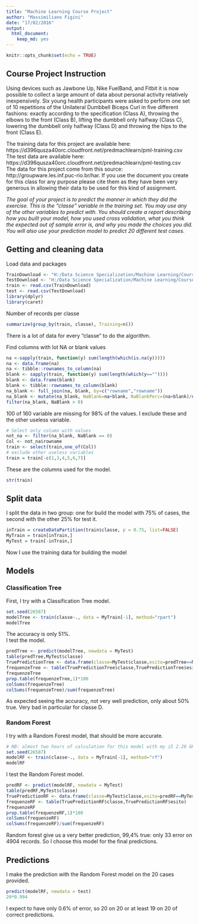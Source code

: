 ---
title: "Machine Learning Course Project"
author: "Massimiliano Figini"
date: "17/02/2016"
output: 
  html_document: 
    keep_md: yes
---

```{r setup, include=FALSE}
knitr::opts_chunk$set(echo = TRUE)
```

## Course Project Instruction

Using devices such as Jawbone Up, Nike FuelBand, and Fitbit it is now possible to collect a large amount of data about personal activity relatively inexpensively.
Six young health participants were asked to perform one set of 10 repetitions of the Unilateral Dumbbell Biceps Curl in five different fashions: exactly according to the specification (Class A), throwing the elbows to the front (Class B), lifting the dumbbell only halfway (Class C), lowering the dumbbell only halfway (Class D) and throwing the hips to the front (Class E).

The training data for this project are available here:  
https://d396qusza40orc.cloudfront.net/predmachlearn/pml-training.csv  
The test data are available here:  
https://d396qusza40orc.cloudfront.net/predmachlearn/pml-testing.csv  
The data for this project come from this source:   http://groupware.les.inf.puc-rio.br/har. If you use the document you create for this class for any purpose please cite them as they have been very generous in allowing their data to be used for this kind of assignment.  

*The goal of your project is to predict the manner in which they did the exercise. This is the "classe" variable in the training set. You may use any of the other variables to predict with. You should create a report describing how you built your model, how you used cross validation, what you think the expected out of sample error is, and why you made the choices you did. You will also use your prediction model to predict 20 different test cases.*


## Getting and cleaning data

Load data and packages

```{r getting, message=FALSE, warning=FALSE}
TrainDownload <- "H:/Data Science Specialization/Machine Learning/Course Project/pml-training.csv"
TestDownload <- "H:/Data Science Specialization/Machine Learning/Course Project/pml-testing.csv"
train <- read.csv(TrainDownload)
test <- read.csv(TestDownload)
library(dplyr)
library(caret)
```

Number of records per classe

```{r exploring, message=FALSE, warning=FALSE}
summarize(group_by(train, classe), Training=n())
```

There is a lot of data for every "classe" to do the algorithm.  
  
Find columns with lot NA or blank values

```{r finding, message=FALSE, warning=FALSE}
na <-sapply(train, function(y) sum(length(which(is.na(y)))))
na <- data.frame(na)
na <- tibble::rownames_to_column(na)
blank <- sapply(train, function(y) sum(length(which(y==""))))
blank <- data.frame(blank)
blank <- tibble::rownames_to_column(blank)
na_blank <- full_join(na, blank, by=c("rowname","rowname"))
na_blank <- mutate(na_blank, NaBlank=na+blank, NaBlankPerc=(na+blank)/nrow(train)*100)
filter(na_blank, NaBlank > 0)
```

100 of 160 variable are missing for 98% of the values. I exclude these and the other useless variable.

```{r cleaning, message=FALSE, warning=FALSE}
# Select only column with values
not_na <- filter(na_blank, NaBlank == 0)
Col <- not_na$rowname
train <- select(train,one_of(Col))
# exclude other useless variables
train = train[-c(1,3,4,5,6,7)]
```

These are the columns used for the model.

```{r finalData, message=FALSE, warning=FALSE}
str(train)
```


## Split data

I split the data in two group: one for build the model with 75% of cases, the second with the other 25% for test it.

```{r training, message=FALSE, warning=FALSE}
inTrain = createDataPartition(train$classe, p = 0.75, list=FALSE)
MyTrain = train[inTrain,]
MyTest = train[-inTrain,]
```

Now I use the training data for building the model


## Models

### Classification Tree

First, I try with a Classification Tree model.

```{r modelTree, message=FALSE, warning=FALSE}
set.seed(26587)
modelTree <- train(classe~., data = MyTrain[-1], method="rpart")
modelTree
```

The accuracy is only 51%.  
I test the model.  

```{r predictionTree, message=FALSE, warning=FALSE}
predTree <- predict(modelTree, newdata = MyTest)
table(predTree,MyTest$classe)
TruePredictionTree <- data.frame(classe=MyTest$classe,esito=predTree==MyTest$classe)
frequenzeTree <- table(TruePredictionTree$classe,TruePredictionTree$esito)
frequenzeTree
prop.table(frequenzeTree,1)*100
colSums(frequenzeTree)
colSums(frequenzeTree)/sum(frequenzeTree)
```

As expected seeing the accuracy, not very well prediction, only about 50% true. Very bad in particular for classe D.


### Random Forest

I try with a Random Forest model, that should be more accurate.

```{r modelRandomForest, message=FALSE, warning=FALSE}
# NB: almost two hours of calculation for this model with my i5 2.20 GHz 8 GB RAM
set.seed(26587)
modelRF <- train(classe~., data = MyTrain[-1], method="rf")
modelRF
```

I test the Random Forest model.

```{r predictionRandomForest, message=FALSE, warning=FALSE}
predRF <- predict(modelRF, newdata = MyTest)
table(predRF,MyTest$classe)
TruePredictionRF <- data.frame(classe=MyTest$classe,esito=predRF==MyTest$classe)
frequenzeRF <- table(TruePredictionRF$classe,TruePredictionRF$esito)
frequenzeRF
prop.table(frequenzeRF,1)*100
colSums(frequenzeRF)
colSums(frequenzeRF)/sum(frequenzeRF)
```

Random forest give us a very better prediction, 99,4% true: only 33 error on 4904 records. So I choose this model for the final predictions.


## Predictions

I make the prediction with the Random Forest model on the 20 cases provided.

```{r TestPrediction, message=FALSE, warning=FALSE}
predict(modelRF, newdata = test)
20*0.994
```

I expect to have only 0.6% of error, so 20 on 20 or at least 19 on 20 of correct predictions.
